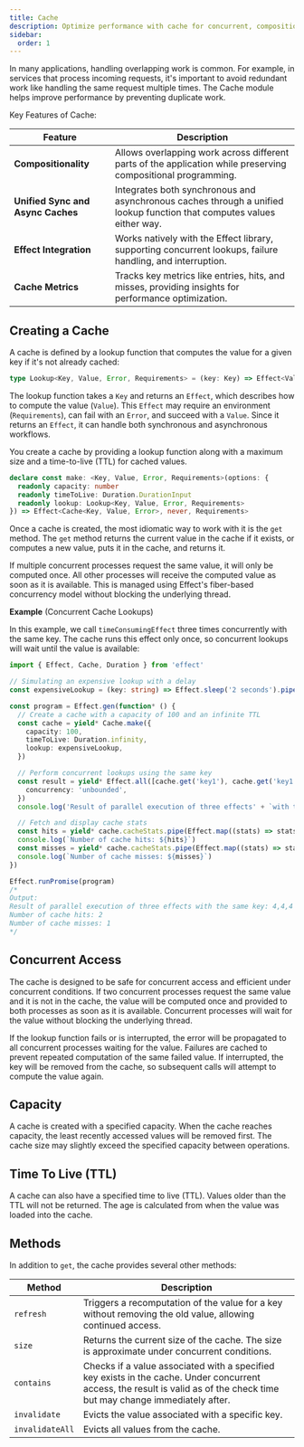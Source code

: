 ```yaml
---
title: Cache
description: Optimize performance with cache for concurrent, compositional, and efficient value retrieval.
sidebar:
  order: 1
---
```


In many applications, handling overlapping work is common. For example, in services that process incoming requests, it's important to avoid redundant work like handling the same request multiple times. The Cache module helps improve performance by preventing duplicate work.

Key Features of Cache:

| Feature | Description |
| --- | --- |
| **Compositionality** | Allows overlapping work across different parts of the application while preserving compositional programming. |
| **Unified Sync and Async Caches** | Integrates both synchronous and asynchronous caches through a unified lookup function that computes values either way. |
| **Effect Integration** | Works natively with the Effect library, supporting concurrent lookups, failure handling, and interruption. |
| **Cache Metrics** | Tracks key metrics like entries, hits, and misses, providing insights for performance optimization. |

## Creating a Cache

A cache is defined by a lookup function that computes the value for a given key if it's not already cached:

```ts showLineNumbers=false
type Lookup<Key, Value, Error, Requirements> = (key: Key) => Effect<Value, Error, Requirements>
```

The lookup function takes a `Key` and returns an `Effect`, which describes how to compute the value (`Value`). This `Effect` may require an environment (`Requirements`), can fail with an `Error`, and succeed with a `Value`. Since it returns an `Effect`, it can handle both synchronous and asynchronous workflows.

You create a cache by providing a lookup function along with a maximum size and a time-to-live (TTL) for cached values.

```ts showLineNumbers=false
declare const make: <Key, Value, Error, Requirements>(options: {
  readonly capacity: number
  readonly timeToLive: Duration.DurationInput
  readonly lookup: Lookup<Key, Value, Error, Requirements>
}) => Effect<Cache<Key, Value, Error>, never, Requirements>
```

Once a cache is created, the most idiomatic way to work with it is the `get` method. The `get` method returns the current value in the cache if it exists, or computes a new value, puts it in the cache, and returns it.

If multiple concurrent processes request the same value, it will only be computed once. All other processes will receive the computed value as soon as it is available. This is managed using Effect's fiber-based concurrency model without blocking the underlying thread.

**Example** (Concurrent Cache Lookups)

In this example, we call `timeConsumingEffect` three times concurrently with the same key. The cache runs this effect only once, so concurrent lookups will wait until the value is available:

```ts twoslash
import { Effect, Cache, Duration } from 'effect'

// Simulating an expensive lookup with a delay
const expensiveLookup = (key: string) => Effect.sleep('2 seconds').pipe(Effect.as(key.length))

const program = Effect.gen(function* () {
  // Create a cache with a capacity of 100 and an infinite TTL
  const cache = yield* Cache.make({
    capacity: 100,
    timeToLive: Duration.infinity,
    lookup: expensiveLookup,
  })

  // Perform concurrent lookups using the same key
  const result = yield* Effect.all([cache.get('key1'), cache.get('key1'), cache.get('key1')], {
    concurrency: 'unbounded',
  })
  console.log('Result of parallel execution of three effects' + `with the same key: ${result}`)

  // Fetch and display cache stats
  const hits = yield* cache.cacheStats.pipe(Effect.map((stats) => stats.hits))
  console.log(`Number of cache hits: ${hits}`)
  const misses = yield* cache.cacheStats.pipe(Effect.map((stats) => stats.misses))
  console.log(`Number of cache misses: ${misses}`)
})

Effect.runPromise(program)
/*
Output:
Result of parallel execution of three effects with the same key: 4,4,4
Number of cache hits: 2
Number of cache misses: 1
*/
```

## Concurrent Access

The cache is designed to be safe for concurrent access and efficient under concurrent conditions. If two concurrent processes request the same value and it is not in the cache, the value will be computed once and provided to both processes as soon as it is available. Concurrent processes will wait for the value without blocking the underlying thread.

If the lookup function fails or is interrupted, the error will be propagated to all concurrent processes waiting for the value. Failures are cached to prevent repeated computation of the same failed value. If interrupted, the key will be removed from the cache, so subsequent calls will attempt to compute the value again.

## Capacity

A cache is created with a specified capacity. When the cache reaches capacity, the least recently accessed values will be removed first. The cache size may slightly exceed the specified capacity between operations.

## Time To Live (TTL)

A cache can also have a specified time to live (TTL). Values older than the TTL will not be returned. The age is calculated from when the value was loaded into the cache.

## Methods

In addition to `get`, the cache provides several other methods:

| Method | Description |
| --- | --- |
| `refresh` | Triggers a recomputation of the value for a key without removing the old value, allowing continued access. |
| `size` | Returns the current size of the cache. The size is approximate under concurrent conditions. |
| `contains` | Checks if a value associated with a specified key exists in the cache. Under concurrent access, the result is valid as of the check time but may change immediately after. |
| `invalidate` | Evicts the value associated with a specific key. |
| `invalidateAll` | Evicts all values from the cache. |
